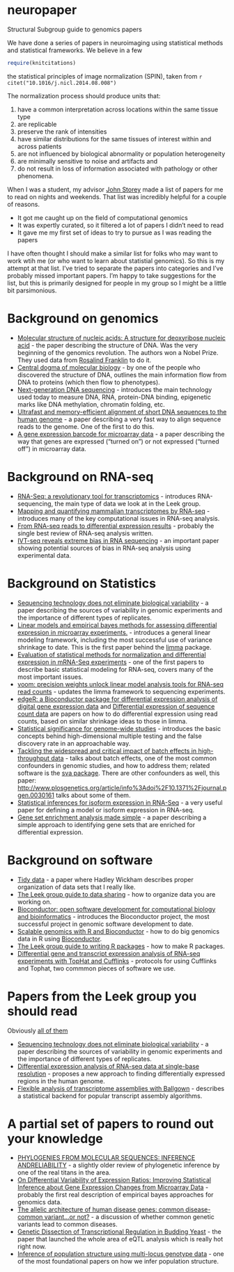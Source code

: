 neuropaper
==========

Structural Subgroup guide to genomics papers

We have done a series of papers in neuroimaging using statistical methods and statistical frameworks.  We believe in a few 
```r
require(knitcitations)
```

the statistical principles of image normalization (SPIN), taken from `r citet("10.1016/j.nicl.2014.08.008")`

The normalization process should produce units that:

1. have a common interpretation across locations within the same tissue type
2. are replicable
3. preserve the rank of intensities
4. have similar distributions for the same tissues of interest within and across patients
5. are not influenced by biological abnormality or population heterogeneity
6. are minimally sensitive to noise and artifacts and
7. do not result in loss of information associated with pathology or other phenomena.

When I was a student, my advisor [John Storey](http://www.genomine.org/) made a list of papers for me to read on nights and weekends. That list was incredibly helpful for a couple of reasons. 

* It got me caught up on the field of computational genomics
* It was expertly curated, so it filtered a lot of papers I didn't need to read
* It gave me my first set of ideas to try to pursue as I was reading the papers

I have often thought I should make a similar list for folks who may want to work wtih me (or who want to learn about statistial genomics). So this is my attempt at that list. I've tried to separate the papers into categories and I've probably missed important papers. I'm happy to take suggestions for the list, but this is primarily designed for people in my group so I might be a little bit parsimonious. 



Background on genomics
=====================

* [Molecular structure of nucleic acids: A structure for deoxyribose nucleic acid](http://www.nature.com/scitable/content/molecular-structure-of-nucleic-acids-a-structure-13997975) - the paper describing the structure of DNA. Was the very beginning of the genomics revolution. The authors won a Nobel Prize. They used data from [Rosalind Franklin](http://www.goodreads.com/book/show/326851.Rosalind_Franklin) to do it. 
* [Central dogma of molecular biology](http://www.nature.com/nature/focus/crick/pdf/crick227.pdf) - by one of the people who discovered the structure of DNA, outlines the main information flow from DNA to proteins (which then flow to phenotypes). 
* [Next-generation DNA sequencing](http://www.nature.com/nbt/journal/v26/n10/full/nbt1486.html) - introduces the main technology used today to measure DNA, RNA, protein-DNA binding, epigenetic marks like DNA methylation, chromatin folding, etc. 
* [Ultrafast and memory-efficient alignment of short DNA sequences to the human genome](http://genomebiology.com/2009/10/3/r25) - a paper describing a very fast way to align sequence reads to the genome. One of the first to do this. 
* [A gene expression barcode for microarray data](http://www.ncbi.nlm.nih.gov/pmc/articles/PMC3154617/) - a paper describing the way that genes are expressed ("turned on") or not expressed ("turned off") in microarray data. 

Background on RNA-seq
======================

* [RNA-Seq: a revolutionary tool for transcriptomics](http://www.nature.com/nrg/journal/v10/n1/full/nrg2484.html) - introduces RNA-sequencing, the main type of data we look at in the Leek group. 
* [Mapping and quantifying mammalian transcriptomes by RNA-seq](http://www.nature.com/nmeth/journal/v5/n7/abs/nmeth.1226.html) - introduces many of the key computational issues in RNA-seq analysis. 
* [From RNA-seq reads to differential expression results](http://genomebiology.com/2010/11/12/220) - probably the single best review of RNA-seq analysis written. 
* [IVT-seq reveals extreme bias in RNA sequencing](http://genomebiology.com/2014/15/6/R86) - an important paper showing potential sources of bias in RNA-seq analysis using experimental data. 





Background on Statistics
=========================

* [Sequencing technology does not eliminate biological variability](http://biostat.jhsph.edu/~jleek/papers/seqvar.pdf) - a paper describing the sources of variability in genomic experiments and the importance of different types of replicates.
* [Linear models and empirical bayes methods for assessing differential expression in microarray experiments.](http://www.ncbi.nlm.nih.gov/pubmed/16646809) - introduces a general linear modeling framework, including the most successful use of variance shrinkage to date. This is the first paper behind the [limma](http://www.bioconductor.org/packages/release/bioc/html/limma.html) package. 
* [Evaluation of statistical methods for normalization and differential expression in mRNA-Seq experiments](http://www.biomedcentral.com/1471-2105/11/94) - one of the first papers to describe basic statistical modeling for RNA-seq, covers many of the most important issues. 
* [voom: precision weights unlock linear model analysis tools for RNA-seq read counts](http://genomebiology.com/2014/15/2/R29) - updates the limma framework to sequencing experiments.
* [edgeR: a Bioconductor package for differential expression analysis of digital gene expression data](http://www.ncbi.nlm.nih.gov/pmc/articles/PMC2796818/) and [Differential expression of sequence count data](http://www.biomedcentral.com/content/pdf/gb-2010-11-10-r106.pdf) are papers on how to do differential expression using read counts, based on similar shrinkage ideas to those in limma. 
* [Statistical significance for genome-wide studies](http://www.pnas.org/content/100/16/9440.abstract) - introduces the basic concepts behind high-dimensional multiple testing and the false discovery rate in an approachable way. 
* [Tackling the widespread and critical impact of batch effects in high-throughput data](http://www.nature.com/nrg/journal/v11/n10/full/nrg2825.html) - talks about batch effects, one of the most common confounders in genomic studies, and how to address them; related software is the [sva package](http://www.bioconductor.org/packages/release/bioc/html/sva.html). There are other confounders as well, this paper: [http://www.plosgenetics.org/article/info%3Adoi%2F10.1371%2Fjournal.pgen.0030161](http://www.plosgenetics.org/article/info%3Adoi%2F10.1371%2Fjournal.pgen.0030161) talks about some of them. 
* [Statistical inferences for isoform expression in RNA-Seq](http://bioinformatics.oxfordjournals.org/content/25/8/1026.full.pdf) - a very useful paper for defining a model or isoform expression in RNA-seq. 
* [Gene set enrichment analysis made simple](http://www.ncbi.nlm.nih.gov/pubmed/20048385) - a paper describing a simple approach to identifying gene sets that are enriched for differential expression. 


Background on software
=====================

* [Tidy data](http://vita.had.co.nz/papers/tidy-data.pdf) - a paper where Hadley Wickham describes proper organization of data sets that I really like. 
* [The Leek group guide to data sharing](https://github.com/jtleek/datasharing) - how to organize data you are working on. 
* [Bioconductor: open software development for computational biology and bioinformatics](http://genomebiology.com/content/5/10/R80) - introduces the Bioconductor project, the most successful project in genomic software development to date. 
* [Scalable genomics with R and Bioconductor](http://arxiv.org/pdf/1409.2864v1.pdf) - how to do big genomics data in R using [Bioconductor](http://bioconductor.org/). 
* [The Leek group guide to writing R packages](https://github.com/jtleek/rpackages) - how to make R packages. 
* [Differential gene and transcript expression analysis of RNA-seq experiments with TopHat and Cufflinks](http://www.nature.com/nprot/journal/v7/n3/abs/nprot.2012.016.html) - protocols for using Cufflinks and Tophat, two commmon pieces of software we use. 

Papers from the Leek group you should read
=====================

Obviously [all of them](http://jtleek.com/papers/)

* [Sequencing technology does not eliminate biological variability](http://biostat.jhsph.edu/~jleek/papers/seqvar.pdf) - a paper describing the sources of variability in genomic experiments and the importance of different types of replicates.
* [Differential expression analysis of RNA-seq data at single-base resolution](http://biostatistics.oxfordjournals.org/content/early/2014/01/06/biostatistics.kxt053.short) - proposes a new approach to finding differentially expressed regions in the human genome. 
* [Flexible analysis of transcriptome assemblies with Ballgown](http://biorxiv.org/content/biorxiv/early/2014/09/05/003665.full.pdf) - describes a statistical backend for popular transcript assembly algorithms. 




A partial set of papers to round out your knowledge
=====================

* [PHYLOGENIES FROM MOLECULAR SEQUENCES: INFERENCE ANDRELIABILITY ](http://www.annualreviews.org/doi/pdf/10.1146/annurev.ge.22.120188.002513) - a slightly older review of phylogenetic inference by one of the real titans in the area. 
* [On Differential Variability of Expression Ratios: Improving Statistical Inference about Gene Expression Changes from Microarray Data](http://online.liebertpub.com/doi/abs/10.1089/106652701300099074) - probably the first real description of empirical bayes approaches for genomics data. 
* [The allelic architecture of human disease genes: common disease-common variant...or not?](http://www.ncbi.nlm.nih.gov/pubmed/12351577) - a discussion of whether common genetic variants lead to common diseases. 
* [Genetic Dissection of Transcriptional Regulation in Budding Yeast](http://www.sciencemag.org/content/296/5568/752.short) - the paper that launched the whole area of eQTL analysis which is really hot right now. 
* [Inference of population structure using multi-locus genotype data](http://www.genetics.org/content/155/2/945.full.pdf&embedded=true) - one of the most foundational papers on how we infer population structure. 